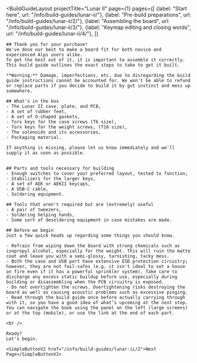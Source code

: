 ---
---


<BuildGuideLayout 
	projectTitle="Lunar II"
  page={1}
  pages={[
    {label: "Start here", url: "/info/build-guides/lunar-ii/"},
    {label: "Pre-build preparations", url: "/info/build-guides/lunar-ii/2/"},
    {label: "Assembling the board", url: "/info/build-guides/lunar-ii/3/"},
    {label: "Keymap editing and closing words", url: "/info/build-guides/lunar-ii/4/"},
  ]}
>

  <AltMarkdownRenderer>
    <SimpleImageV2 src="/images/lunar-ii/lunar-ii-proto-side-rear-left-medium.avif" class="w-full mx-auto" />
    <SimpleImageV2 src="/images/build-guides/lunar-ii/lunar-ii-build-guide-header.png" class="max-w-[400px] mx-auto" />

    ## Thank you for your purchase!  
    We've done our best to make a board fit for both novice and experienced Alps users alike.  
    To get the best out of it, it is important to assemble it correctly.  
    This build guide outlines the exact steps to take to get it built.  
      
    **Warning:** Damage, imperfections, etc. due to disregarding the build guide instructions cannot be accounted for. We won't be able to refund or replace parts if you decide to build it by gut instinct and mess up somewhere.  
      
    ## What's in the box 
    - The Lunar II case, plate, and PCB,
    - A set of rubber feet,
    - A set of O-shaped gaskets,
    - Torx keys for the case screws (T6 size),
    - Torx keys for the weight screws, (T10 size),
    - The solenoids and its accessories,
    - Packaging material.  
      
    If anything is missing, please let us know immediately and we'll supply it as soon as possible.


    ## Parts and tools necessary for building
    - Enough switches to cover your preferred layout, tested to function,
    - Stabilizers for the larger keys,
    - A set of AEK or AEKII keycaps,
    - A USB-C cable,
    - Soldering equipment.

    ## Tools that aren't required but are (extremely) useful
    - A pair of tweezers,
    - Soldering helping hands,
    - Some sort of desoldering equipment in case mistakes are made.

    ## Before we begin
    Just a few quick heads up regarding some things you should know.

    - Refrain from wiping down the board with strong chemicals such as isopropyl alcohol, especially for the weight. This will ruin the matte coat and leave you with a semi-glossy, tarnishing, tacky mess.
    - Both the case and USB port have extensive ESD protection circuitry; however, they are not fail-safes (e.g. it isn't ideal to set a house on fire even if it has a powerful sprinkler system). Take care to discharge any excess static buildup before use, especially during building or disassembling when the PCB circuitry is exposed.
    - Do not overtighten the screws. Overtightening risks destroying the board as well as causing acoustic problems such as excessive pinging.
    - Read through the build guide once before actually carrying through with it, so you have a good idea of what’s upcoming at the next step. You can navigate the book using the panel on the left (large screens) or at the top (mobile), or use the link at the end of each part.

    <br />

    Ready?  
    Let's begin.

    <SimpleButtonV2 href="/info/build-guides/lunar-ii/2">Next Page</SimpleButtonV2>
    
    
  </AltMarkdownRenderer>
			
</BuildGuideLayout>


